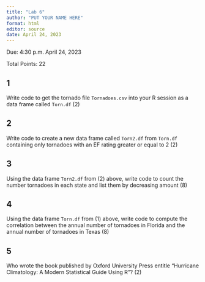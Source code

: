 ```yaml
---
title: "Lab 6"
author: "PUT YOUR NAME HERE"
format: html
editor: source
date: April 24, 2023
---
```


Due: 4:30 p.m. April 24, 2023

Total Points: 22

## 1 
Write code to get the tornado file `Tornadoes.csv` into your R session as a data frame called `Torn.df` (2)

## 2
Write code to create a new data frame called `Torn2.df` from `Torn.df` containing only tornadoes with an EF rating greater or equal to 2 (2)

## 3
Using the data frame `Torn2.df` from (2) above, write code to count the number tornadoes in each state and list them by decreasing amount (8)

## 4
Using the data frame `Torn.df` from (1) above, write code to compute the correlation between the annual number of tornadoes in Florida and the annual number of tornadoes in Texas (8)

## 5
Who wrote the book published by Oxford University Press entitle "Hurricane Climatology: A Modern Statistical Guide Using R"? (2)
